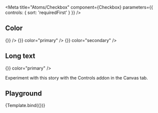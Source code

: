 
<Meta
  title="Atoms/Checkbox"
  component={Checkbox}
  parameters={{
    controls: {
      sort: 'requiredFirst'
    }
  }}
/>

## Color
<Story name="Color">
  <Checkbox label={'some random text'} initiallyChecked onCheck={() => {}} />
  <Checkbox label={'some random text'} initiallyChecked onCheck={() => {}} color="primary" />
  <Checkbox label={'some random text'} initiallyChecked onCheck={() => {}} color="secondary" />
</Story>

## Long text
<Story name="Long text">
  <div style={{width: '700px'}}>
    <Checkbox label={'Lorem ipsum dolor sit amet, consectetur adipiscing elit, sed do eiusmod tempor incididunt ut labore et dolore magna aliqua. Ut enim ad minim veniam, quis nostrud exercitation ullamco laboris nisi ut aliquip ex ea commodo consequat. Duis aute irure dolor in reprehenderit in voluptate velit esse cillum dolore eu fugiat nulla pariatur. Excepteur sint occaecat cupidatat non proident, sunt in culpa qui officia deserunt mollit anim id est laborum.'} initiallyChecked onCheck={() => {}} color="primary" />
  </div>
</Story>

Experiment with this story with the Controls addon in the Canvas tab.


<Props of={Checkbox} />

## Playground

<Canvas>
  <Story
    name="Playground"
  >
    {Template.bind({})}
  </Story>
</Canvas>